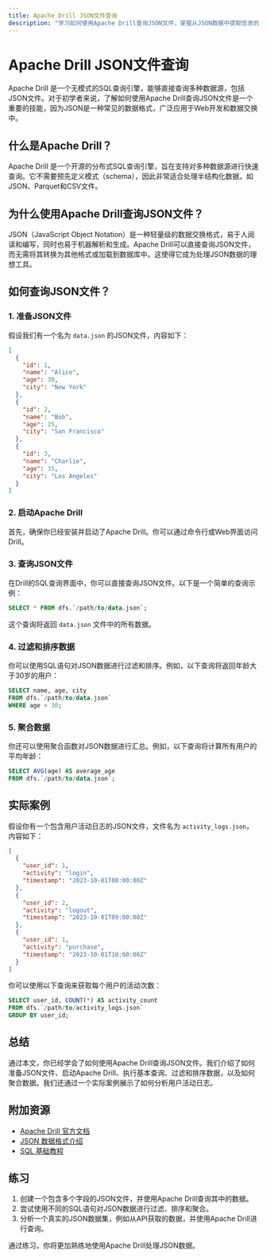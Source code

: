 ```yaml
---
title: Apache Drill JSON文件查询
description: "学习如何使用Apache Drill查询JSON文件，掌握从JSON数据中提取信息的技巧。本文适合初学者，包含详细的步骤、代码示例和实际案例。"
---
```


# Apache Drill JSON文件查询

Apache Drill 是一个无模式的SQL查询引擎，能够直接查询多种数据源，包括JSON文件。对于初学者来说，了解如何使用Apache Drill查询JSON文件是一个重要的技能，因为JSON是一种常见的数据格式，广泛应用于Web开发和数据交换中。

## 什么是Apache Drill？

Apache Drill 是一个开源的分布式SQL查询引擎，旨在支持对多种数据源进行快速查询。它不需要预先定义模式（schema），因此非常适合处理半结构化数据，如JSON、Parquet和CSV文件。

## 为什么使用Apache Drill查询JSON文件？

JSON（JavaScript Object Notation）是一种轻量级的数据交换格式，易于人阅读和编写，同时也易于机器解析和生成。Apache Drill可以直接查询JSON文件，而无需将其转换为其他格式或加载到数据库中。这使得它成为处理JSON数据的理想工具。

## 如何查询JSON文件？

### 1. 准备JSON文件

假设我们有一个名为 `data.json` 的JSON文件，内容如下：

```json
[
  {
    "id": 1,
    "name": "Alice",
    "age": 30,
    "city": "New York"
  },
  {
    "id": 2,
    "name": "Bob",
    "age": 25,
    "city": "San Francisco"
  },
  {
    "id": 3,
    "name": "Charlie",
    "age": 35,
    "city": "Los Angeles"
  }
]
```

### 2. 启动Apache Drill

首先，确保你已经安装并启动了Apache Drill。你可以通过命令行或Web界面访问Drill。

### 3. 查询JSON文件

在Drill的SQL查询界面中，你可以直接查询JSON文件。以下是一个简单的查询示例：

```sql
SELECT * FROM dfs.`/path/to/data.json`;
```

这个查询将返回 `data.json` 文件中的所有数据。

### 4. 过滤和排序数据

你可以使用SQL语句对JSON数据进行过滤和排序。例如，以下查询将返回年龄大于30岁的用户：

```sql
SELECT name, age, city 
FROM dfs.`/path/to/data.json` 
WHERE age > 30;
```

### 5. 聚合数据

你还可以使用聚合函数对JSON数据进行汇总。例如，以下查询将计算所有用户的平均年龄：

```sql
SELECT AVG(age) AS average_age 
FROM dfs.`/path/to/data.json`;
```

## 实际案例

假设你有一个包含用户活动日志的JSON文件，文件名为 `activity_logs.json`，内容如下：

```json
[
  {
    "user_id": 1,
    "activity": "login",
    "timestamp": "2023-10-01T08:00:00Z"
  },
  {
    "user_id": 2,
    "activity": "logout",
    "timestamp": "2023-10-01T09:00:00Z"
  },
  {
    "user_id": 1,
    "activity": "purchase",
    "timestamp": "2023-10-01T10:00:00Z"
  }
]
```

你可以使用以下查询来获取每个用户的活动次数：

```sql
SELECT user_id, COUNT(*) AS activity_count 
FROM dfs.`/path/to/activity_logs.json` 
GROUP BY user_id;
```

## 总结

通过本文，你已经学会了如何使用Apache Drill查询JSON文件。我们介绍了如何准备JSON文件、启动Apache Drill、执行基本查询、过滤和排序数据，以及如何聚合数据。我们还通过一个实际案例展示了如何分析用户活动日志。

## 附加资源

- [Apache Drill 官方文档](https://drill.apache.org/docs/)
- [JSON 数据格式介绍](https://www.json.org/json-en.html)
- [SQL 基础教程](https://www.w3schools.com/sql/)

## 练习

1. 创建一个包含多个字段的JSON文件，并使用Apache Drill查询其中的数据。
2. 尝试使用不同的SQL语句对JSON数据进行过滤、排序和聚合。
3. 分析一个真实的JSON数据集，例如从API获取的数据，并使用Apache Drill进行查询。

通过练习，你将更加熟练地使用Apache Drill处理JSON数据。